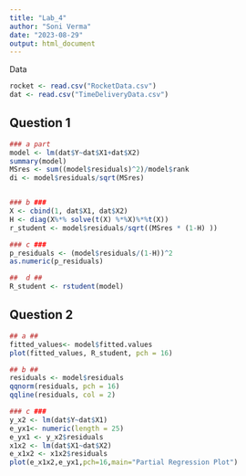 ---
title: "Lab_4"
author: "Soni Verma"
date: "2023-08-29"
output: html_document
---

Data
```{r, warning=FALSE}
rocket <- read.csv("RocketData.csv")
dat <- read.csv("TimeDeliveryData.csv")
```
## Question 1

```{r,warning=FALSE}
### a part
model <- lm(dat$Y~dat$X1+dat$X2)
summary(model) 
MSres <- sum((model$residuals)^2)/model$rank
di <- model$residuals/sqrt(MSres)


### b ### 
X <- cbind(1, dat$X1, dat$X2)
H <- diag(X%*% solve(t(X) %*%X)%*%t(X))
r_student <- model$residuals/sqrt((MSres * (1-H) ))

### c ###
p_residuals <- (model$residuals/(1-H))^2
as.numeric(p_residuals)

##  d ##
R_student <- rstudent(model)
```

## Question 2
```{r, warning=FALSE}

## a ##
fitted_values<- model$fitted.values
plot(fitted_values, R_student, pch = 16)

## b ##
residuals <- model$residuals
qqnorm(residuals, pch = 16)
qqline(residuals, col = 2)

### c ###
y_x2 <- lm(dat$Y~dat$X1)
e_yx1<- numeric(length = 25)
e_yx1 <- y_x2$residuals
x1x2 <- lm(dat$X1~dat$X2)
e_x1x2 <- x1x2$residuals
plot(e_x1x2,e_yx1,pch=16,main="Partial Regression Plot")


```

